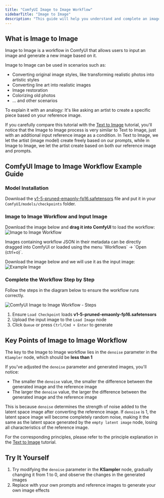 ```yaml
---
title: "ComfyUI Image to Image Workflow"
sidebarTitle: "Image to Image"
description: "This guide will help you understand and complete an image to image workflow"
---
```


## What is Image to Image

Image to Image is a workflow in ComfyUI that allows users to input an image and generate a new image based on it.

Image to Image can be used in scenarios such as:
- Converting original image styles, like transforming realistic photos into artistic styles
- Converting line art into realistic images
- Image restoration
- Colorizing old photos
- ... and other scenarios

To explain it with an analogy:
It's like asking an artist to create a specific piece based on your reference image.

If you carefully compare this tutorial with the [Text to Image](/tutorials/basic/text-to-image) tutorial, 
you'll notice that the Image to Image process is very similar to Text to Image,
just with an additional input reference image as a condition. In Text to Image, we let the artist (image model) create freely based on our prompts,
 while in Image to Image, we let the artist create based on both our reference image and prompts.

## ComfyUI Image to Image Workflow Example Guide

### Model Installation
Download the [v1-5-pruned-emaonly-fp16.safetensors](https://huggingface.co/Comfy-Org/stable-diffusion-v1-5-archive/blob/main/v1-5-pruned-emaonly-fp16.safetensors) file and put it in your `ComfyUI/models/checkpoints` folder.

### Image to Image Workflow and Input Image

Download the image below and **drag it into ComfyUI** to load the workflow:
![Image to Image Workflow](https://raw.githubusercontent.com/Comfy-Org/example_workflows/refs/heads/main/image_to_image/workflow.png)

<Tip>
Images containing workflow JSON in their metadata can be directly dragged into ComfyUI or loaded using the menu `Workflows` -> `Open (ctrl+o)`.
</Tip>

Download the image below and we will use it as the input image:
![Example Image](/images/tutorial/basic/img2img/input.jpeg)

### Complete the Workflow Step by Step

Follow the steps in the diagram below to ensure the workflow runs correctly.

![ComfyUI Image to Image Workflow - Steps](/images/tutorial/basic/img2img/image-to-image-02-guide.jpg)

1. Ensure `Load Checkpoint` loads  **v1-5-pruned-emaonly-fp16.safetensors**
2. Upload the input image to the `Load Image` node
3. Click `Queue` or press `Ctrl/Cmd + Enter` to generate

## Key Points of Image to Image Workflow

The key to the Image to Image workflow lies in the `denoise` parameter in the `KSampler` node, which should be **less than 1**

If you've adjusted the `denoise` parameter and generated images, you'll notice:
- The smaller the `denoise` value, the smaller the difference between the generated image and the reference image
- The larger the `denoise` value, the larger the difference between the generated image and the reference image

This is because `denoise` determines the strength of noise added to the latent space image after converting the reference image. If `denoise` is 1, the latent space image will become completely random noise, making it the same as the latent space generated by the `empty latent image` node, losing all characteristics of the reference image.

For the corresponding principles, please refer to the principle explanation in the [Text to Image](/tutorials/basic/text-to-image) tutorial.

## Try It Yourself

1. Try modifying the `denoise` parameter in the **KSampler** node, gradually changing it from 1 to 0, and observe the changes in the generated images
2. Replace with your own prompts and reference images to generate your own image effects

